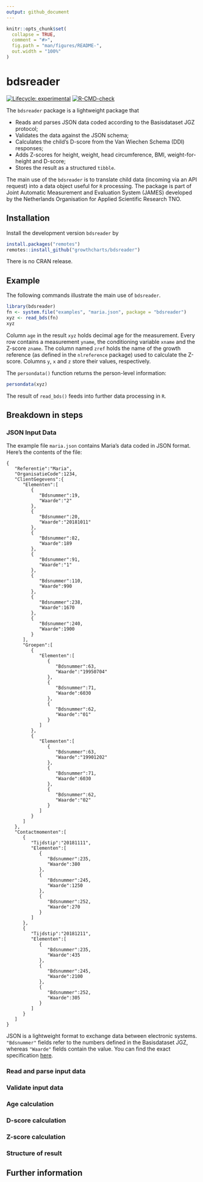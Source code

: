 ```yaml
---
output: github_document
---
```


<!-- README.md is generated from README.Rmd. Please edit that file -->

```r
knitr::opts_chunk$set(
  collapse = TRUE,
  comment = "#>",
  fig.path = "man/figures/README-",
  out.width = "100%"
)
```
# bdsreader

<!-- badges: start -->
[![Lifecycle: experimental](https://img.shields.io/badge/lifecycle-experimental-orange.svg)](https://lifecycle.r-lib.org/articles/stages.html#experimental)
[![R-CMD-check](https://github.com/growthcharts/bdsreader/workflows/R-CMD-check/badge.svg)](https://github.com/growthcharts/bdsreader/actions)
<!-- badges: end -->

The `bdsreader` package is a lightweight package that

- Reads and parses JSON data coded according to the Basisdataset JGZ protocol;
- Validates the data against the JSON schema;
- Calculates the child's D-score from the Van Wiechen Schema (DDI) responses;
- Adds Z-scores for height, weight, head circumference, BMI, weight-for-height and D-score;
- Stores the result as a structured `tibble`.

The main use of the `bdsreader` is to translate child data (incoming via an API request) into a data object useful for `R` processing. The package is part of Joint Automatic Measurement and Evaluation System (JAMES) developed by the Netherlands Organisation for Applied Scientific Research TNO.

## Installation

Install the development version `bdsreader` by

```r
install.packages("remotes")
remotes::install_github("growthcharts/bdsreader")
```

There is no CRAN release.

## Example

The following commands illustrate the main use of `bdsreader`.

```r
library(bdsreader)
fn <- system.file("examples", "maria.json", package = "bdsreader")
xyz <- read_bds(fn)
xyz
```

Column `age` in the result `xyz` holds decimal age for the measurement. Every row contains a measurement `yname`, the conditioning variable `xname` and the Z-score `zname`. The column named `zref` holds the name of the growth reference (as defined in the `nlreference` package) used to calculate the Z-score. Columns `y`, `x` and `z` store their values, respectively. 

The `persondata()` function returns the person-level information:

```r
persondata(xyz)
```

The result of `read_bds()` feeds into further data processing in `R`.

## Breakdown in steps

### JSON Input Data

The example file `maria.json` contains Maria's data coded in JSON format. Here's the contents of the file:

```
{
   "Referentie":"Maria",
   "OrganisatieCode":1234,
   "ClientGegevens":{
      "Elementen":[
         {
            "Bdsnummer":19,
            "Waarde":"2"
         },
         {
            "Bdsnummer":20,
            "Waarde":"20181011"
         },
         {
            "Bdsnummer":82,
            "Waarde":189
         },
         {
            "Bdsnummer":91,
            "Waarde":"1"
         },
         {
            "Bdsnummer":110,
            "Waarde":990
         },
         {
            "Bdsnummer":238,
            "Waarde":1670
         },
         {
            "Bdsnummer":240,
            "Waarde":1900
         }
      ],
      "Groepen":[
         {
            "Elementen":[
               {
                  "Bdsnummer":63,
                  "Waarde":"19950704"
               },
               {
                  "Bdsnummer":71,
                  "Waarde":6030
               },
               {
                  "Bdsnummer":62,
                  "Waarde":"01"
               }
            ]
         },
         {
            "Elementen":[
               {
                  "Bdsnummer":63,
                  "Waarde":"19901202"
               },
               {
                  "Bdsnummer":71,
                  "Waarde":6030
               },
               {
                  "Bdsnummer":62,
                  "Waarde":"02"
               }
            ]
         }
      ]
   },
   "Contactmomenten":[
      {
         "Tijdstip":"20181111",
         "Elementen":[
            {
               "Bdsnummer":235,
               "Waarde":380
            },
            {
               "Bdsnummer":245,
               "Waarde":1250
            },
            {
               "Bdsnummer":252,
               "Waarde":270
            }
         ]
      },
      {
         "Tijdstip":"20181211",
         "Elementen":[
            {
               "Bdsnummer":235,
               "Waarde":435
            },
            {
               "Bdsnummer":245,
               "Waarde":2100
            },
            {
               "Bdsnummer":252,
               "Waarde":305
            }
         ]
      }
   ]
}
```

JSON is a lightweight format to exchange data between electronic systems. `"Bdsnummer"` fields refer to the numbers defined in the Basisdataset JGZ, whereas `"Waarde"` fields contain the value. You can find the exact specification [here](here). 

### Read and parse input data

### Validate input data

### Age calculation

### D-score calculation

### Z-score calculation

### Structure of result

## Further information

